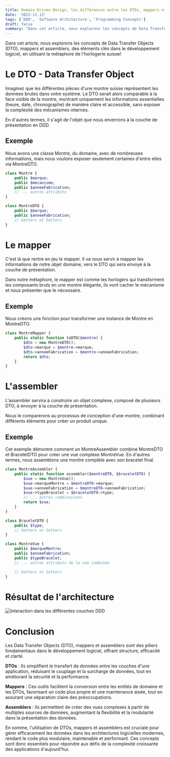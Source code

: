 ```yaml
---
title: Domain Driven Design, les différences entre les DTOs, mappers et assemblers
date: '2023-11-13'
tags: ['DDD', 'Software Architecture', 'Programming Concepts']
draft: false
summary: "Dans cet article, nous explorons les concepts de Data Transfer Objects (DTO), mappers et assemblers, des éléments clés dans le développement logiciel, en utilisant la métaphore de l'horlogerie suisse!"
---
```


Dans cet article, nous explorons les concepts de Data Transfer Objects (DTO), mappers et assemblers, des éléments clés dans le développement logiciel, en utilisant la métaphore de l'horlogerie suisse!

# Le DTO - Data Transfer Object

Imaginez que les différentes pièces d'une montre suisse représentent les données brutes dans votre système. Le DTO serait alors comparable à la face visible de la montre, montrant uniquement les informations essentielles (heure, date, chronographe) de manière claire et accessible, sans exposer la complexité des mécanismes internes.

En d'autres termes, il s'agit de l'objet que nous enverrons à la couche de présentation en DDD.

## Exemple

Nous avons une classe Montre, du domaine, avec de nombreuses informations, mais nous voulons exposer seulement certaines d'entre elles via MontreDTO.

``` php
class Montre {
    public $marque;
    public $mecanisme;
    public $anneeFabrication;
    // ... autres attributs
}

class MontreDTO {
    public $marque;
    public $anneeFabrication;
    // Getters et Setters
}
```



# Le mapper

C'est là que rentre en jeu le mapper. Il va nous servir à mapper les informations de notre objet domaine, vers le DTO qui sera envoyé à la couche de présentation.

Dans notre métaphore, le mapper est comme les horlogers qui transforment les composants bruts en une montre élégante, ils vont cacher le mécanisme et nous présenter que le nécessaire. 

## Exemple

Nous créons une fonction pour transformer une instance de Montre en MontreDTO.
```php
class MontreMapper {
    public static function toDTO($montre) {
        $dto = new MontreDTO();
        $dto->marque = $montre->marque;
        $dto->anneeFabrication = $montre->anneeFabrication;
        return $dto;
    }
}
```

# L'assembler

L'assembler servira à construire un objet complexe, composé de plusieurs DTO, à envoyer à la couche de présentation.

Nous le comparerons au processus de conception d'une montre, combinant différents éléments pour créer un produit unique. 

## Exemple
Cet exemple démontre comment un MontreAssembler combine MontreDTO et BraceletDTO pour créer une vue complexe MontreVue. En d'autres termes, nous assemblons une montre complète avec son bracelet final.

```php
class MontreAssembler {
    public static function assembler($montreDTO, $braceletDTO) {
        $vue = new MontreVue();
        $vue->marqueMontre = $montreDTO->marque;
        $vue->anneeFabrication = $montreDTO->anneeFabrication;
        $vue->typeBracelet = $braceletDTO->type;
        // ... autres combinaisons
        return $vue;
    }
}

class BraceletDTO {
    public $type;
    // Getters et Setters
}

class MontreVue {
    public $marqueMontre;
    public $anneeFabrication;
    public $typeBracelet;
    // ... autres attributs de la vue combinée

    // Getters et Setters
}
```

# Résultat de l'architecture

![Interaction dans les différentes couches DDD](/static/images/flowchartDDD.png)

# Conclusion
Les Data Transfer Objects (DTO), mappers et assemblers sont des piliers fondamentaux dans le développement logiciel, offrant structure, efficacité et clarté.

**DTOs** : Ils simplifient le transfert de données entre les couches d'une application, réduisant le couplage et la surcharge de données, tout en améliorant la sécurité et la performance.

**Mappers** : Ces outils facilitent la conversion entre les entités de domaine et les DTOs, favorisant un code plus propre et une maintenance aisée, tout en assurant une séparation claire des préoccupations.

**Assemblers** : Ils permettent de créer des vues complexes à partir de multiples sources de données, augmentant la flexibilité et la modularité dans la présentation des données.

En somme, l'utilisation de DTOs, mappers et assemblers est cruciale pour gérer efficacement les données dans les architectures logicielles modernes, rendant le code plus modulaire, maintenable et performant. Ces concepts sont donc essentiels pour répondre aux défis de la complexité croissante des applications d'aujourd'hui.

